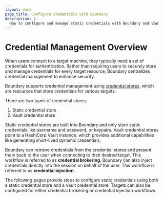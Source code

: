 ```yaml
---
layout: docs
page_title: Configure credentials with Boundary
description: |-
  How to configure and manage static credentials with Boundary and Vault
---
```


# Credential Management Overview

When users connect to a target machine, they typically need a set of credentials for authentication. Rather than requiring users to securely store and manage credentials for every target resource, Boundary centralizes credential management to enhance security. 

Boundary supports credential management using [credential stores](/boundary/docs/concepts/domain-model/credential-stores), which are resources that store credentials for various targets. 

There are two types of credential stores:

1. Static credential store
1. Vault credential store

Static credential stores are built into Boundary and only store static credentials like username and password, or keypairs. Vault credential stores point to a HashiCorp Vault instance, which provides additional capabilities like generating short-lived dynamic credentials.

Boundary can retrieve credentials from the credential stores and present them back to the user when connecting to their desired target. This workflow is referred to as **credential brokering**. Boundary can also inject credentials directly into the session on behalf of the user. This workflow is referred to as **credential injection**.

The following pages provide steps to configure static credentials using both a static credential store and a Vault credential store. Targets can also be configured for either credential brokering or credential injection workflows.














